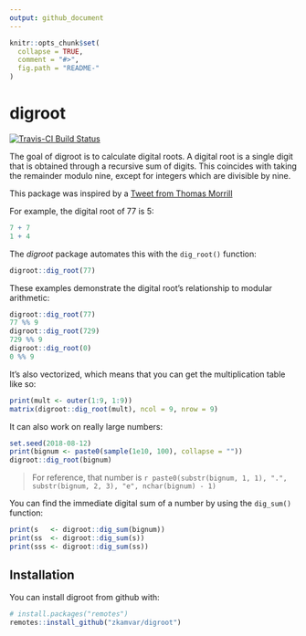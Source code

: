 ```yaml
---
output: github_document
---
```


<!-- README.md is generated from README.Rmd. Please edit that file -->

```r
knitr::opts_chunk$set(
  collapse = TRUE,
  comment = "#>",
  fig.path = "README-"
)
```

# digroot

[![Travis-CI Build Status](https://travis-ci.org/zkamvar/digroot.svg?branch=master)](https://travis-ci.org/zkamvar/digroot)

The goal of digroot is to calculate digital roots. A digital root is a single
digit that is obtained through a recursive sum of digits. This coincides with
taking the remainder modulo nine, except for integers which are divisible by
nine.

This package was inspired by a [Tweet from Thomas Morrill](https://twitter.com/tsmorrill/status/1028108510746226688)

For example, the digital root of 77 is 5:

```r
7 + 7
1 + 4
```

The *digroot* package automates this with the `dig_root()` function:

```r
digroot::dig_root(77)
```

These examples demonstrate the digital root's relationship to modular
arithmetic:
```r
digroot::dig_root(77)
77 %% 9
digroot::dig_root(729)
729 %% 9
digroot::dig_root(0)
0 %% 9
```

It's also vectorized, which means that you can get the multiplication
table like so:

```r
print(mult <- outer(1:9, 1:9))
matrix(digroot::dig_root(mult), ncol = 9, nrow = 9)
```

It can also work on really large numbers:

```r
set.seed(2018-08-12)
print(bignum <- paste0(sample(1e10, 100), collapse = ""))
digroot::dig_root(bignum)
```

> For reference, that number is `r paste0(substr(bignum, 1, 1), ".", substr(bignum, 2, 3), "e", nchar(bignum) - 1)`

You can find the immediate digital sum of a number by using the `dig_sum()`
function:

```r
print(s   <- digroot::dig_sum(bignum))
print(ss  <- digroot::dig_sum(s))
print(sss <- digroot::dig_sum(ss))
```

## Installation

You can install digroot from github with:

```r
# install.packages("remotes")
remotes::install_github("zkamvar/digroot")
```

